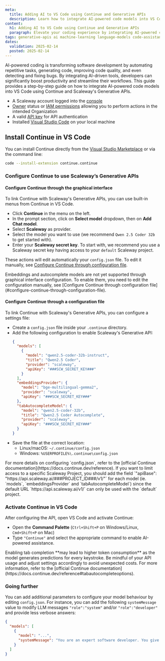 ```yaml
---
meta:
  title: Adding AI to VS Code using Continue and Generative APIs
  description: Learn how to integrate AI-powered code models into VS Code with Continue and Scaleway's Generative APIs.
content:
  h1: Adding AI to VS Code using Continue and Generative APIs
  paragraph: Elevate your coding experience by integrating AI-powered code models into VS Code. With Continue and Scaleway's Generative APIs, you can leverage AI to understand, generate, and optimize code with ease.
tags: generative-apis ai machine-learning language-models code-assistance vs-code continue
dates:
  validation: 2025-02-14
  posted: 2025-02-14
---
```


AI-powered coding is transforming software development by automating repetitive tasks, generating code, improving code quality, and even detecting and fixing bugs. By integrating AI-driven tools, developers can significantly boost productivity and streamline their workflows. 
This guide provides a step-by-step guide on how to integrate AI-powered code models into VS Code using Continue and Scaleway's Generative APIs.

<Macro id="requirements" />

- A Scaleway account logged into the [console](https://console.scaleway.com)
- [Owner](/iam/concepts/#owner) status or [IAM permissions](/iam/concepts/#permission) allowing you to perform actions in the intended Organization
- A valid [API key](/iam/how-to/create-api-keys/) for API authentication
- Installed [Visual Studio Code](https://code.visualstudio.com/) on your local machine

## Install Continue in VS Code

You can install Continue directly from the [Visual Studio Marketplace](https://marketplace.visualstudio.com/items?itemName=Continue.continue) or via the command line:

```bash
code --install-extension continue.continue
```

### Configure Continue to use Scaleway’s Generative APIs

#### Configure Continue through the graphical interface

To link Continue with Scaleway's Generative APIs, you can use built-in menus from Continue in VS Code.

- Click **Continue** in the menu on the left.
- In the prompt section, click on **Select model** dropdown, then on **Add Chat model**.
- Select **Scaleway** as provider.
- Select the model you want to use (we recommend `Qwen 2.5 Coder 32b` to get started with).
- Enter your **Scaleway secret key**.
    <Message type="tip">
     To start with, we recommend you use a Scaleway secret key having access to your `default` Scaleway project.
    </Message>

These actions will edit automatically your `config.json` file. To edit it manually, see [Configure Continue through configuration file](#configure-continue-through-configuration-file).

<Message type="note">
  Embeddings and autocomplete models are not yet supported through graphical interface configuration. To enable them, you need to edit the configuration manually, see [Configure Continue through configuration file](#configure-continue-through-configuration-file).
</Message>

#### Configure Continue through a configuration file

To link Continue with Scaleway's Generative APIs, you can configure a settings file:

- Create a `config.json` file inside your `.continue` directory.
- Add the following configuration to enable Scaleway's Generative API:
    ```json
    {
      "models": [
        {
          "model": "qwen2.5-coder-32b-instruct",
          "title": "Qwen2.5 Coder",
          "provider": "scaleway",
          "apiKey": "###SCW_SECRET_KEY###"
        }
      ],
      "embeddingsProvider": {
        "model": "bge-multilingual-gemma2",
        "provider": "scaleway",
        "apiKey": "###SCW_SECRET_KEY###"
      },
      "tabAutocompleteModel": {
        "model": "qwen2.5-coder-32b",
        "title": "Qwen2.5 Coder Autocomplete",
        "provider": "scaleway",
        "apiKey": "###SCW_SECRET_KEY###"
      }
    }
    ```
- Save the file at the correct location:
  - Linux/macOS: `~/.continue/config.json`
  - Windows: `%USERPROFILE%\.continue\config.json`

<Message type="tip">
  For more details on configuring `config.json`, refer to the [official Continue documentation](https://docs.continue.dev/reference).
  If you want to limit access to a specific Scaleway Project, you should add the field `"apiBase": "https://api.scaleway.ai/###PROJECT_ID###/v1/"` for each model (ie. `models`, `embeddingsProvider` and `tabAutocompleteModel`) since the default URL `https://api.scaleway.ai/v1/` can only be used with the `default` project.
</Message>

### Activate Continue in VS Code

After configuring the API, open VS Code and activate Continue:

- Open the **Command Palette** (`Ctrl+Shift+P` on Windows/Linux, `Cmd+Shift+P` on Mac)
- Type `"Continue"` and select the appropriate command to enable AI-powered assistance.

<Message type="important">
  Enabling tab completion **may lead to higher token consumption** as the model generates predictions for every keystroke. Be mindful of your API usage and adjust settings accordingly to avoid unexpected costs. For more information, refer to the [official Continue documentation](https://docs.continue.dev/reference#tabautocompleteoptions).
</Message>

### Going further

You can add additional parameters to configure your model behaviour by editing `config.json`.
For instance, you can add the following `systemMessage` value to modify LLM messages `"role":"system"` and/or `"role":"developer"` and provide less verbose answers:
```json
{
  "models": [
    {
      "model": "...",
      "systemMessage": "You are an expert software developer. You give concise responses."
    }
  ]
}
```
